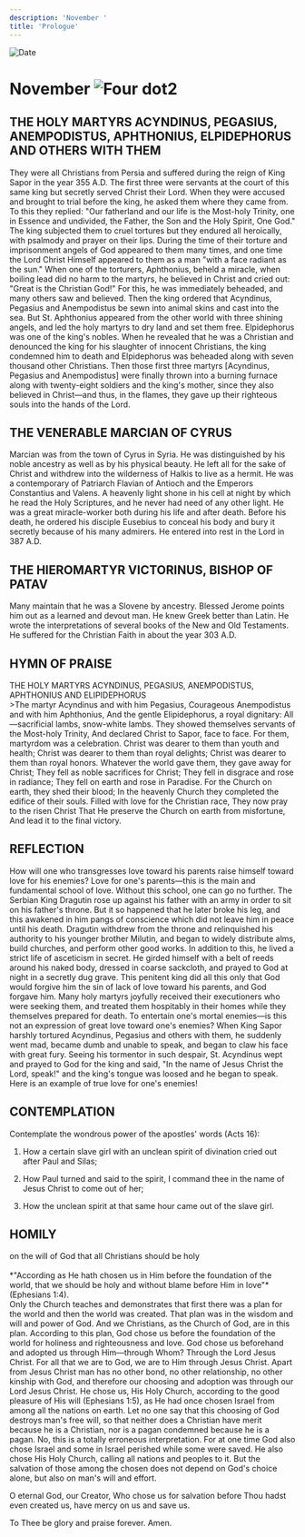```yaml
---
description: 'November '
title: 'Prologue'
---
```


<RunningHead />
<Image src="/title-imprint.png" height={68} width={50} alt="Date" className="title-imprint"/>

# <div id="date">November <Image className="four-dot" src="/four-dot.png" height={15} width={15} alt="Four dot" />2</div>

## THE HOLY MARTYRS ACYNDINUS, PEGASIUS, ANEMPODISTUS, APHTHONIUS, ELPIDEPHORUS AND OTHERS WITH THEM

They were all Christians from Persia and suffered during the reign of King Sapor in the year 355 A.D. The first three were servants at the court of this same king but secretly served Christ their Lord. When they were accused and brought to trial before the king, he asked them where they came from. To this they replied: "Our fatherland and our life is the Most-holy Trinity, one in Essence and undivided, the Father, the Son and the Holy Spirit, One God." The king subjected them to cruel tortures but they endured all heroically, with psalmody and prayer on their lips. During the time of their torture and imprisonment angels of God appeared to them many times, and one time the Lord Christ Himself appeared to them as a man "with a face radiant as the sun." When one of the torturers, Aphthonius, beheld a miracle, when boiling lead did no harm to the martyrs, he believed in Christ and cried out: "Great is the Christian God!" For this, he was immediately beheaded, and many others saw and believed. Then the king ordered that Acyndinus, Pegasius and Anempodistus be sewn into animal skins and cast into the sea. But St. Aphthonius appeared from the other world with three shining angels, and led the holy martyrs to dry land and set them free. Elpidephorus was one of the king's nobles. When he revealed that he was a Christian and denounced the king for his slaughter of innocent Christians, the king condemned him to death and Elpidephorus was beheaded along with seven thousand other Christians. Then those first three martyrs [Acyndinus, Pegasius and Anempodistus] were finally thrown into a burning furnace along with twenty-eight soldiers and the king's mother, since they also believed in Christ—and thus, in the flames, they gave up their righteous souls into the hands of the Lord.

## THE VENERABLE MARCIAN OF CYRUS

Marcian was from the town of Cyrus in Syria. He was distinguished by his noble ancestry as well as by his physical beauty. He left all for the sake of Christ and withdrew into the wilderness of Halkis to live as a hermit. He was a contemporary of Patriarch Flavian of Antioch and the Emperors Constantius and Valens. A heavenly light shone in his cell at night by which he read the Holy Scriptures, and he never had need of any other light. He was a great miracle-worker both during his life and after death. Before his death, he ordered his disciple Eusebius to conceal his body and bury it secretly because of his many admirers. He entered into rest in the Lord in 387 A.D. 

## THE HIEROMARTYR VICTORINUS, BISHOP OF PATAV

Many maintain that he was a Slovene by ancestry. Blessed Jerome points him out as a learned and devout man. He knew Greek better than Latin. He wrote the interpretations of several books of the New and Old Testaments. He suffered for the Christian Faith in about the year 303 A.D.


## HYMN OF PRAISE
<div style={{textAlign:'center', color:'crimson', fontWeight:'bold'}}>
THE HOLY MARTYRS ACYNDINUS, PEGASIUS,  
ANEMPODISTUS, APHTHONIUS AND ELIPIDEPHORUS
</div>
>The martyr Acyndinus and with him Pegasius,  
Courageous Anempodistus and with him Aphthonius,  
And the gentle Elipidephorus, a royal dignitary:  
All—sacrificial lambs, snow-white lambs.  
They showed themselves servants of the Most-holy Trinity,  
And declared Christ to Sapor, face to face.  
For them, martyrdom was a celebration.  
Christ was dearer to them than youth and health;  
Christ was dearer to them than royal delights;  
Christ was dearer to them than royal honors.  
Whatever the world gave them, they gave away for Christ;  
They fell as noble sacrifices for Christ;  
They fell in disgrace and rose in radiance;  
They fell on earth and rose in Paradise.  
For the Church on earth, they shed their blood;  
In the heavenly Church they completed the edifice of their souls.  
Filled with love for the Christian race,  
They now pray to the risen Christ  
That He preserve the Church on earth from misfortune,  
And lead it to the final victory.  


## REFLECTION

How will one who transgresses love toward his parents raise himself toward love for his enemies? Love for one's parents—this is the main and fundamental school of love. Without this school, one can go no further. The Serbian King Dragutin rose up against his father with an army in order to sit on his father's throne. But it so happened that he later broke his leg, and this awakened in him pangs of conscience which did not leave him in peace until his death. Dragutin withdrew from the throne and relinquished his authority to his younger brother Milutin, and began to widely distribute alms, build churches, and perform other good works. In addition to this, he lived a strict life of asceticism in secret. He girded himself with a belt of reeds around his naked body, dressed in coarse sackcloth, and prayed to God at night in a secretly dug grave. This penitent king did all this only that God would forgive him the sin of lack of love toward his parents, and God forgave him. Many holy martyrs joyfully received their executioners who were seeking them, and treated them hospitably in their homes while they themselves prepared for death. To entertain one's mortal enemies—is this not an expression of great love toward one's enemies? When King Sapor harshly tortured Acyndinus, Pegasius and others with them, he suddenly went mad, became dumb and unable to speak, and began to claw his face with great fury. Seeing his tormentor in such despair, St. Acyndinus wept and prayed to God for the king and said, "In the name of Jesus Christ the Lord, speak!" and the king's tongue was loosed and he began to speak. Here is an example of true love for one's enemies!


## CONTEMPLATION

Contemplate the wondrous power of the apostles' words (Acts 16):

1. How a certain slave girl with an unclean spirit of divination cried out after Paul and Silas;

2. How Paul turned and said to the spirit, I command thee in the name of Jesus Christ to come out of her;

3. How the unclean spirit at that same hour came out of the slave girl.


## HOMILY
<div style={{textAlign:'center', color:'crimson', fontWeight:'bold'}}>
on the will of God that all Christians should be holy
</div>
<br />
<div style={{textAlign:'right'}}>
*"According as He hath chosen us in Him before the foundation of the world, that we should be holy and without blame before Him in love"* (Ephesians 1:4).
</div>
Only the Church teaches and demonstrates that first there was a plan for the world and then the world was created. That plan was in the wisdom and will and power of God. And we Christians, as the Church of God, are in this plan. According to this plan, God chose us before the foundation of the world for holiness and righteousness and love. God chose us beforehand and adopted us through Him—through Whom? Through the Lord Jesus Christ. For all that we are to God, we are to Him through Jesus Christ. Apart from Jesus Christ man has no other bond, no other relationship, no other kinship with God, and therefore our choosing and adoption was through our Lord Jesus Christ. He chose us, His Holy Church, according to the good pleasure of His will (Ephesians 1:5), as He had once chosen Israel from among all the nations on earth. Let no one say that this choosing of God destroys man's free will, so that neither does a Christian have merit because he is a Christian, nor is a pagan condemned because he is a pagan. No, this is a totally erroneous interpretation. For at one time God also chose Israel and some in Israel perished while some were saved. He also chose His Holy Church, calling all nations and peoples to it. But the salvation of those among the chosen does not depend on God's choice alone, but also on man's will and effort.

O eternal God, our Creator, Who chose us for salvation before Thou hadst even created us, have mercy on us and save us.

To Thee be glory and praise forever. Amen.